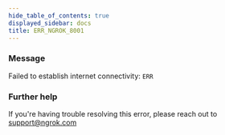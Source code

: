 ```yaml
---
hide_table_of_contents: true
displayed_sidebar: docs
title: ERR_NGROK_8001
---
```




### Message

Failed to establish internet connectivity: `ERR`

<ErrorDetails error="err_ngrok_8001" />

### Further help

If you're having trouble resolving this error, please reach out to [support@ngrok.com](mailto:support@ngrok.com?subject=Help%20with%20ERR_NGROK_8001)
